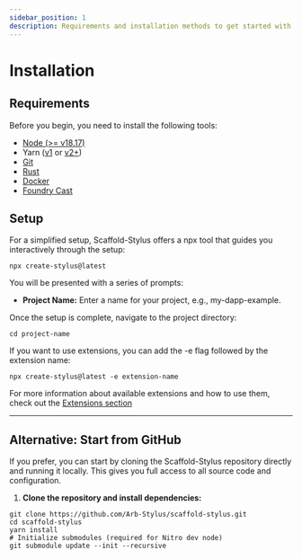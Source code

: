 ```yaml
---
sidebar_position: 1
description: Requirements and installation methods to get started with Scaffold Stylus.
---
```


# Installation

## Requirements

Before you begin, you need to install the following tools:

- [Node (>= v18.17)](https://nodejs.org/en/download/)
- Yarn ([v1](https://classic.yarnpkg.com/en/docs/install/) or [v2+](https://yarnpkg.com/getting-started/install))
- [Git](https://git-scm.com/downloads)
- [Rust](https://www.rust-lang.org/tools/install)
- [Docker](https://docs.docker.com/engine/install/)
- [Foundry Cast](https://getfoundry.sh/)

## Setup

For a simplified setup, Scaffold-Stylus offers a npx tool that guides you interactively through the setup:

```
npx create-stylus@latest
```

You will be presented with a series of prompts:

- **Project Name:** Enter a name for your project, e.g., my-dapp-example.

Once the setup is complete, navigate to the project directory:

```
cd project-name
```

If you want to use extensions, you can add the -e flag followed by the extension name:

```
npx create-stylus@latest -e extension-name
```

For more information about available extensions and how to use them, check out the [Extensions section](/extensions)

---

## Alternative: Start from GitHub

If you prefer, you can start by cloning the Scaffold-Stylus repository directly and running it locally. This gives you full access to all source code and configuration.

1. **Clone the repository and install dependencies:**

```
git clone https://github.com/Arb-Stylus/scaffold-stylus.git
cd scaffold-stylus
yarn install
# Initialize submodules (required for Nitro dev node)
git submodule update --init --recursive
```
